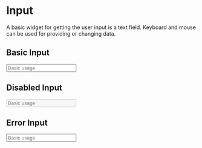 
<Meta title="components/Input" component={Input} />

# Input

A basic widget for getting the user input is a text field. Keyboard and mouse can be used for providing or changing data.

## Basic Input

<Preview>
    <Input placeholder="Basic usage" />
</Preview>

## Disabled Input

<Preview>
    <Input placeholder="Basic usage" disabled />
</Preview>

## Error Input

<Preview>
    <Input placeholder="Basic usage" error errorText="input error" />
</Preview>